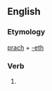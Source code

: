 ==English==

===Etymology===
[[prach]] + [[-eth]]

===Verb===
{{infl|en|verb form}}

# {{archaic third-person singular of|prach}}
